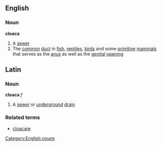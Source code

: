 ==English==
===Noun===
{{wikipedia}}
'''cloaca'''
#A [[sewer]]
#The [[common]] [[duct]] in [[fish]], [[reptile]]s, [[bird]]s and some [[primitive]] [[mammal]]s that serves as the [[anus]] as well as the [[genital]] [[opening]]
[[Category:English nouns]]

==Latin==
===Noun===
'''cloaca''' ''f''
#A [[sewer]] or [[underground]] [[drain]]
===Related terms===
*[[cloacare]]